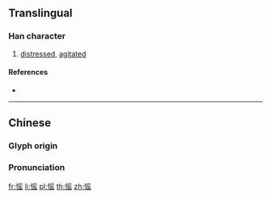 {{character info/new}}
==Translingual==

===Han character===
{{Han char|rn=61|rad=心|as=10|sn=13|four=97072|canj=PBOU|ids=⿰忄䍃}}

# [[distressed]], [[agitated]]

====References====
* {{Han ref|kx=0396.160|dkj=10990|dj=0735.020|hdz=42338.090|uh=612E|ud=24878|bh=DD6C|bd=56684}}

----

==Chinese==
{{zh-forms}}

===Glyph origin===
{{Han etym}}

===Pronunciation===
{{zh-pron
|m=yáo
|c=jiu4
|mc=y
|oc=y
|ma=
|cat=v,a
}}

[[fr:愮]]
[[li:愮]]
[[pl:愮]]
[[th:愮]]
[[zh:愮]]